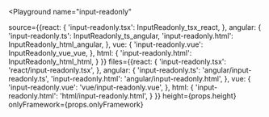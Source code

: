 

<Playground
  name="input-readonly"
  
  source={{react: {
             'input-readonly.tsx': InputReadonly_tsx_react,
           },
           angular: {
             'input-readonly.ts': InputReadonly_ts_angular,
             'input-readonly.html': InputReadonly_html_angular,
           },
           vue: {
             'input-readonly.vue': InputReadonly_vue_vue,
           },
           html: {
             'input-readonly.html': InputReadonly_html_html,
           }
}}
  files={{react: {
            'input-readonly.tsx': 'react/input-readonly.tsx',
          },
          angular: {
            'input-readonly.ts': 'angular/input-readonly.ts',
            'input-readonly.html': 'angular/input-readonly.html',
          },
          vue: {
            'input-readonly.vue': 'vue/input-readonly.vue',
          },
          html: {
            'input-readonly.html': 'html/input-readonly.html',
          }
}}
  height={props.height}
  onlyFramework={props.onlyFramework}
></Playground>
